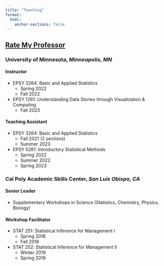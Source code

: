 ```yaml
---
title: "Teaching"
format:
  html:
    anchor-sections: false
---
```


## [Rate My Professor](https://www.ratemyprofessors.com/professor/2742423)

### **University of Minnesota, *Minneapolis, MN* **
#### Instructor

-   EPSY 3264: Basic and Applied Statistics
    -   Spring 2022
    -   Fall 2022
-   EPSY 1261: Understanding Data Stories through Visualization & Computing
    -   Fall 2023

#### Teaching Assistant

-   EPSY 3264: Basic and Applied Statistics
    -   Fall 2021 (2 sections)
    -   Summer 2023
-   EPSY 5261: Introductory Statistical Methods
    -   Spring 2022
    -   Summer 2022
    -   Spring 2023

\n
### **Cal Poly Academic Skills Center, *San Luis Obispo, CA* **
#### Senior Leader

-   Supplementary Workshops in Science (Statistics, Chemistry, Physics, Biology)

#### Workshop Facilitator

-   STAT 251: Statistical Inference for Management I
    -   Spring 2018
    -   Fall 2018
-   STAT 252: Statistical Inference for Management II
    -   Winter 2019
    -   Spring 2019
